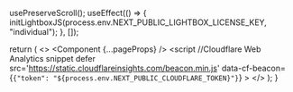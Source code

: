
  usePreserveScroll();
  useEffect(() => {
    initLightboxJS(process.env.NEXT_PUBLIC_LIGHTBOX_LICENSE_KEY, "individual");
  }, []);

  return (
    <>
      <Analytics />
      <Component {...pageProps} />
      <script //Cloudflare Web Analytics snippet
        defer
        src='https://static.cloudflareinsights.com/beacon.min.js'
        data-cf-beacon={`{"token": "${process.env.NEXT_PUBLIC_CLOUDFLARE_TOKEN}"}`}
      ></script>
    </>
  );
}